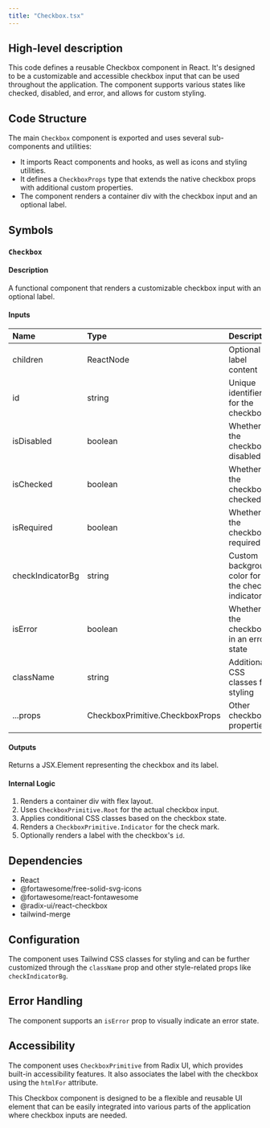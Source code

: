 ```yaml
---
title: "Checkbox.tsx"
---
```


## High-level description
This code defines a reusable Checkbox component in React. It's designed to be a customizable and accessible checkbox input that can be used throughout the application. The component supports various states like checked, disabled, and error, and allows for custom styling.

## Code Structure
The main `Checkbox` component is exported and uses several sub-components and utilities:
- It imports React components and hooks, as well as icons and styling utilities.
- It defines a `CheckboxProps` type that extends the native checkbox props with additional custom properties.
- The component renders a container div with the checkbox input and an optional label.

## Symbols

### `Checkbox`
#### Description
A functional component that renders a customizable checkbox input with an optional label.

#### Inputs
| Name | Type | Description |
|:-----|:-----|:------------|
| children | ReactNode | Optional label content |
| id | string | Unique identifier for the checkbox |
| isDisabled | boolean | Whether the checkbox is disabled |
| isChecked | boolean | Whether the checkbox is checked |
| isRequired | boolean | Whether the checkbox is required |
| checkIndicatorBg | string | Custom background color for the check indicator |
| isError | boolean | Whether the checkbox is in an error state |
| className | string | Additional CSS classes for styling |
| ...props | CheckboxPrimitive.CheckboxProps | Other checkbox properties |

#### Outputs
Returns a JSX.Element representing the checkbox and its label.

#### Internal Logic
1. Renders a container div with flex layout.
2. Uses `CheckboxPrimitive.Root` for the actual checkbox input.
3. Applies conditional CSS classes based on the checkbox state.
4. Renders a `CheckboxPrimitive.Indicator` for the check mark.
5. Optionally renders a label with the checkbox's `id`.

## Dependencies
- React
- @fortawesome/free-solid-svg-icons
- @fortawesome/react-fontawesome
- @radix-ui/react-checkbox
- tailwind-merge

## Configuration
The component uses Tailwind CSS classes for styling and can be further customized through the `className` prop and other style-related props like `checkIndicatorBg`.

## Error Handling
The component supports an `isError` prop to visually indicate an error state.

## Accessibility
The component uses `CheckboxPrimitive` from Radix UI, which provides built-in accessibility features. It also associates the label with the checkbox using the `htmlFor` attribute.

This Checkbox component is designed to be a flexible and reusable UI element that can be easily integrated into various parts of the application where checkbox inputs are needed.